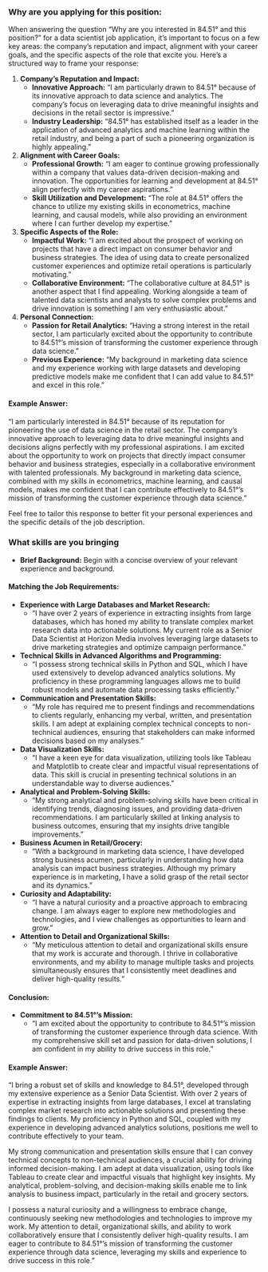 ### Why are you applying for this position:

When answering the question "Why are you interested in 84.51° and this position?" for a data scientist job application, it’s important to focus on a few key areas: the company's reputation and impact, alignment with your career goals, and the specific aspects of the role that excite you. Here’s a structured way to frame your response:

1. **Company's Reputation and Impact:**
   - **Innovative Approach:** "I am particularly drawn to 84.51° because of its innovative approach to data science and analytics. The company's focus on leveraging data to drive meaningful insights and decisions in the retail sector is impressive."
   - **Industry Leadership:** "84.51° has established itself as a leader in the application of advanced analytics and machine learning within the retail industry, and being a part of such a pioneering organization is highly appealing."

2. **Alignment with Career Goals:**
   - **Professional Growth:** "I am eager to continue growing professionally within a company that values data-driven decision-making and innovation. The opportunities for learning and development at 84.51° align perfectly with my career aspirations."
   - **Skill Utilization and Development:** "The role at 84.51° offers the chance to utilize my existing skills in econometrics, machine learning, and causal models, while also providing an environment where I can further develop my expertise."

3. **Specific Aspects of the Role:**
   - **Impactful Work:** "I am excited about the prospect of working on projects that have a direct impact on consumer behavior and business strategies. The idea of using data to create personalized customer experiences and optimize retail operations is particularly motivating."
   - **Collaborative Environment:** "The collaborative culture at 84.51° is another aspect that I find appealing. Working alongside a team of talented data scientists and analysts to solve complex problems and drive innovation is something I am very enthusiastic about."

4. **Personal Connection:**
   - **Passion for Retail Analytics:** "Having a strong interest in the retail sector, I am particularly excited about the opportunity to contribute to 84.51°'s mission of transforming the customer experience through data science."
   - **Previous Experience:** "My background in marketing data science and my experience working with large datasets and developing predictive models make me confident that I can add value to 84.51° and excel in this role."

#### Example Answer:

"I am particularly interested in 84.51° because of its reputation for pioneering the use of data science in the retail sector. The company’s innovative approach to leveraging data to drive meaningful insights and decisions aligns perfectly with my professional aspirations. I am excited about the opportunity to work on projects that directly impact consumer behavior and business strategies, especially in a collaborative environment with talented professionals. My background in marketing data science, combined with my skills in econometrics, machine learning, and causal models, makes me confident that I can contribute effectively to 84.51°'s mission of transforming the customer experience through data science."

Feel free to tailor this response to better fit your personal experiences and the specific details of the job description.




### What skills are you bringing

- **Brief Background:** Begin with a concise overview of your relevant experience and background.
  
#### Matching the Job Requirements:
- **Experience with Large Databases and Market Research:**
  - "I have over 2 years of experience in extracting insights from large databases, which has honed my ability to translate complex market research data into actionable solutions. My current role as a Senior Data Scientist at Horizon Media involves leveraging large datasets to drive marketing strategies and optimize campaign performance."
  
- **Technical Skills in Advanced Algorithms and Programming:**
  - "I possess strong technical skills in Python and SQL, which I have used extensively to develop advanced analytics solutions. My proficiency in these programming languages allows me to build robust models and automate data processing tasks efficiently."
  
- **Communication and Presentation Skills:**
  - "My role has required me to present findings and recommendations to clients regularly, enhancing my verbal, written, and presentation skills. I am adept at explaining complex technical concepts to non-technical audiences, ensuring that stakeholders can make informed decisions based on my analyses."
  
- **Data Visualization Skills:**
  - "I have a keen eye for data visualization, utilizing tools like Tableau and Matplotlib to create clear and impactful visual representations of data. This skill is crucial in presenting technical solutions in an understandable way to diverse audiences."
  
- **Analytical and Problem-Solving Skills:**
  - "My strong analytical and problem-solving skills have been critical in identifying trends, diagnosing issues, and providing data-driven recommendations. I am particularly skilled at linking analysis to business outcomes, ensuring that my insights drive tangible improvements."
  
- **Business Acumen in Retail/Grocery:**
  - "With a background in marketing data science, I have developed strong business acumen, particularly in understanding how data analysis can impact business strategies. Although my primary experience is in marketing, I have a solid grasp of the retail sector and its dynamics."
  
- **Curiosity and Adaptability:**
  - "I have a natural curiosity and a proactive approach to embracing change. I am always eager to explore new methodologies and technologies, and I view challenges as opportunities to learn and grow."
  
- **Attention to Detail and Organizational Skills:**
  - "My meticulous attention to detail and organizational skills ensure that my work is accurate and thorough. I thrive in collaborative environments, and my ability to manage multiple tasks and projects simultaneously ensures that I consistently meet deadlines and deliver high-quality results."

#### Conclusion:
- **Commitment to 84.51°'s Mission:**
  - "I am excited about the opportunity to contribute to 84.51°'s mission of transforming the customer experience through data science. With my comprehensive skill set and passion for data-driven solutions, I am confident in my ability to drive success in this role."

#### Example Answer:

"I bring a robust set of skills and knowledge to 84.51°, developed through my extensive experience as a Senior Data Scientist. With over 2 years of expertise in extracting insights from large databases, I excel at translating complex market research into actionable solutions and presenting these findings to clients. My proficiency in Python and SQL, coupled with my experience in developing advanced analytics solutions, positions me well to contribute effectively to your team.

My strong communication and presentation skills ensure that I can convey technical concepts to non-technical audiences, a crucial ability for driving informed decision-making. I am adept at data visualization, using tools like Tableau to create clear and impactful visuals that highlight key insights. My analytical, problem-solving, and decision-making skills enable me to link analysis to business impact, particularly in the retail and grocery sectors.

I possess a natural curiosity and a willingness to embrace change, continuously seeking new methodologies and technologies to improve my work. My attention to detail, organizational skills, and ability to work collaboratively ensure that I consistently deliver high-quality results. I am eager to contribute to 84.51°'s mission of transforming the customer experience through data science, leveraging my skills and experience to drive success in this role."